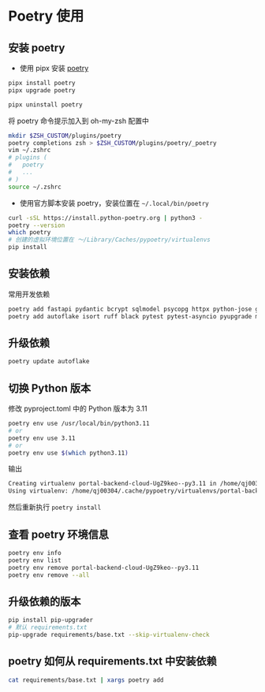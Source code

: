# Poetry 使用

## 安装 poetry

- 使用 pipx 安装 [poetry](https://python-poetry.org/docs/)

```bash
pipx install poetry
pipx upgrade poetry

pipx uninstall poetry
```

将 poetry 命令提示加入到 oh-my-zsh 配置中

```bash
mkdir $ZSH_CUSTOM/plugins/poetry
poetry completions zsh > $ZSH_CUSTOM/plugins/poetry/_poetry
vim ~/.zshrc
# plugins (
#   poetry
#   ...
# )
source ~/.zshrc
```

- 使用官方脚本安装 poetry，安装位置在 `~/.local/bin/poetry`

```bash
curl -sSL https://install.python-poetry.org | python3 -
poetry --version
which poetry
# 创建的虚拟环境位置在 ～/Library/Caches/pypoetry/virtualenvs
pip install
```

## 安装依赖

常用开发依赖

```bash
poetry add fastapi pydantic bcrypt sqlmodel psycopg httpx python-jose gunicorn emails tenacity uvicorn python-multipart email-validator celery
poetry add autoflake isort ruff black pytest pytest-asyncio pyupgrade mypy mypy-extensions flake8 pip-upgrader pre-commit add-trailing-comma --dev
```

## 升级依赖

```bash
poetry update autoflake
```

## 切换 Python 版本

修改 pyproject.toml 中的 Python 版本为 3.11

```bash
poetry env use /usr/local/bin/python3.11
# or
poetry env use 3.11
# or
poetry env use $(which python3.11)
```

输出

```bash
Creating virtualenv portal-backend-cloud-UgZ9keo--py3.11 in /home/qj00304/.cache/pypoetry/virtualenvs
Using virtualenv: /home/qj00304/.cache/pypoetry/virtualenvs/portal-backend-cloud-UgZ9keo--py3.11
```

然后重新执行 `poetry install`

## 查看 poetry 环境信息

```bash
poetry env info
poetry env list
poetry env remove portal-backend-cloud-UgZ9keo--py3.11
poetry env remove --all
```

## 升级依赖的版本

```bash
pip install pip-upgrader
# 默认 requirements.txt
pip-upgrade requirements/base.txt --skip-virtualenv-check
```

## poetry 如何从 requirements.txt 中安装依赖

```bash
cat requirements/base.txt | xargs poetry add
```
